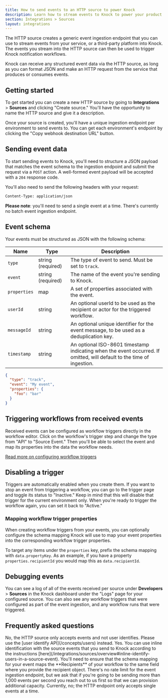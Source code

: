 ```yaml
---
title: How to send events to an HTTP source to power Knock
description: Learn how to stream events to Knock to power your product notifications.
section: Integrations > Sources
layout: integrations
---
```


The HTTP source creates a generic event ingestion endpoint that you can use to stream events from your service, or a third-party platform into Knock. The events you stream into the HTTP source can then be used to trigger Knock notification workflows.

Knock can receive any structured event data via the HTTP source, as long as you can format JSON and make an HTTP request from the service that produces or consumes events.

## Getting started

To get started you can create a new HTTP source by going to **Integrations** > **Sources** and clicking "Create source." You'll have the opportunity to name the HTTP source and give it a description.

Once your source is created, you'll have a unique ingestion endpoint per environment to send events to. You can get each environment's endpoint by clicking the "Copy webhook destination URL" button.

## Sending event data

To start sending events to Knock, you'll need to structure a JSON payload that matches the event schema to the ingestion endpoint and submit the request via a `POST` action. A well-formed event payload will be accepted with a `204` response code.

You'll also need to send the following headers with your request:

```txt title="Request headers"
Content-Type: application/json
```

**Please note**: you'll need to send a single event at a time. There's currently no batch event ingestion endpoint.

## Event schema

Your events must be structured as JSON with the following schema:

| Name         | Type              | Description                                                                                                           |
| ------------ | ----------------- | --------------------------------------------------------------------------------------------------------------------- |
| `type`       | string (required) | The type of event to send. Must be set to `track`.                                                                    |
| `event`      | string (required) | The name of the event you're sending to Knock.                                                                        |
| `properties` | map               | A set of properties associated with the event.                                                                        |
| `userId`     | string            | An optional userId to be used as the recipient or actor for the triggered workflow.                                   |
| `messageId`  | string            | An optional unique identifier for the event message, to be used as a deduplication key.                               |
| `timestamp`  | string            | An optional ISO-8601 timestamp indicating when the event occurred. If omitted, will default to the time of ingestion. |

```json title="An example event payload"
{
  "type": "track",
  "event": "My event",
  "properties": {
    "foo": "bar"
  }
}
```

## Triggering workflows from received events

Received events can be configured as workflow triggers directly in the workflow editor. Click on the workflow's trigger step and change the type from "API" to "Source Event." Then you'll be able to select the event and map its properties into the data the workflow needs.

[Read more on configuring workflow triggers](/integrations/sources/overview#workflow-triggers)

## Disabling a trigger

Triggers are automatically enabled when you create them. If you want to stop an event from triggering a workflow, you can go to the trigger page and toggle its status to "Inactive." Keep in mind that this will disable that trigger for the current environment only. When you're ready to trigger the workflow again, you can set it back to "Active."

### Mapping workflow trigger properties

When creating workflow triggers from your events, you can optionally configure the schema mapping Knock will use to map your event properties into the corresponding workflow trigger properties.

To target any items under the `properties` key, prefix the schema mapping with `data.propertyKey`. As an example, if you have a property `properties.recipientId` you would map this as `data.recipientId`.

## Debugging events

You can see a log of all of the events received per source under **Developers** > **Sources** in the Knock dashboard under the "Logs" page for your configured source. You can also see any workflow triggers that were configured as part of the event ingestion, and any workflow runs that were triggered.

## Frequently asked questions

<AccordionGroup>
  <Accordion title="Can I send identify events through to the HTTP source?">
    No, the HTTP source only accepts events and not user identifies. Please use
    the [user identify API](/concepts/users) instead.
  </Accordion>
  <Accordion title="Can I identify recipients inline via track events that I send to the HTTP source?">
    Yes. You can use inline identification with the source events that you send
    to Knock according to the instructions
    [here](/integrations/sources/overview#inline-identify-users-in-a-source-event).
    You'll need to ensure that the schema mapping for your event maps the
    **Recipients** of your workflow to the same field where you provide the
    recipient object.
  </Accordion>
  <Accordion title="What's the rate limit Knock supports on the events endpoint?">
    There's no rate limit for the event ingestion endpoint, but we ask that if
    you're going to be sending more than 1,000 events per second you reach out
    to us first so that we can provision additional capacity.
  </Accordion>
  <Accordion title="Do you support ingesting batches of events?">
    Currently, no; the HTTP endpoint only accepts single events at a time.
  </Accordion>
</AccordionGroup>
